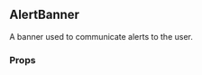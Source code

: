 

<Meta
  decorators={[withKnobs]}
  component={AlertBanner}
  title="Banners|AlertBanner"
/>

<div style={{ position: 'relative', bottom: '20px' }}>

  ## AlertBanner

  A banner used to communicate alerts to the user.

  ### Props

  <div style={{ position: 'relative', bottom: '20px' }}>
    <Props of={AlertBanner} />
  </div>

</div>
